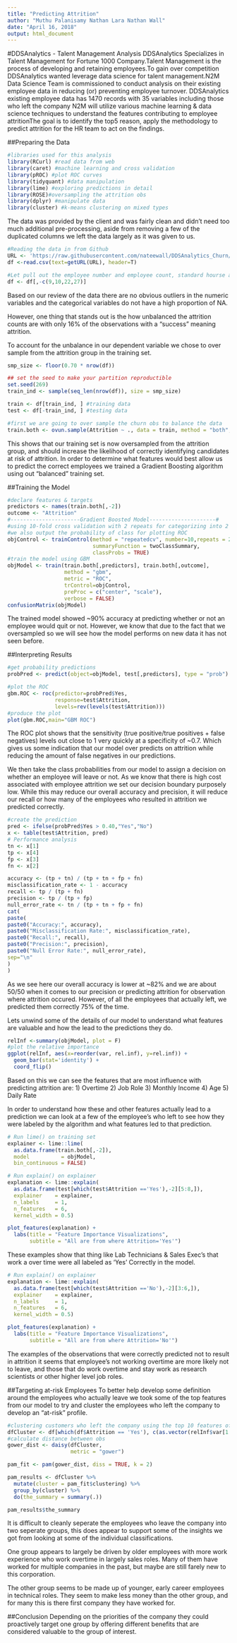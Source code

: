 ---
title: "Predicting Attrition"
author: "Muthu Palanisamy Nathan Lara Nathan Wall"
date: "April 16, 2018"
output: html_document
---

#DDSAnalytics - Talent Management Analysis
DDSAnalytics Specializes in Talent Management for Fortune 1000 Company.Talent Management is the process of developing and retaining employees.To gain over competition DDSAnalytics wanted leverage data science for talent management.N2M Data Science Team is commissioned to conduct analysis on their existing employee data in reducing (or) preventing employee turnover. DDSAnalytics existing employee data has 1470 records with 35 variables including those who left the company N2M will utilize various machine learning & data science techniques to understand the features contributing to employee attritionThe goal is to identify the top5 reason, apply the methodology to predict attrition for the HR team to act on the findings.

##Preparing the Data

```{r,warning=FALSE,message=FALSE}
#libraries used for this analysis
library(RCurl) #read data from web
library(caret) #machine learning and cross validation
library(pROC) #plot ROC curves
library(tidyquant) #data manipulation
library(lime) #exploring predictions in detail
library(ROSE)#oversampling the attrition obs
library(dplyr) #manipulate data 
library(cluster) #k-means clustering on mixed types
```

The data was provided by the client and was fairly clean and didn't need too much additional pre-processing, aside from removing a few of the duplicated columns we left the data largely as it was given to us.

```{r}
#Reading the data in from Github
URL <- 'https://raw.githubusercontent.com/nateewall/DDSAnalytics_Churn/master/CustomerAttritionData.csv'
df <-read.csv(text=getURL(URL), header=T)

#Let pull out the employee number and employee count, standard hourse and over18
df <- df[,-c(9,10,22,27)]

```

Based on our review of the data there are no obvious outliers in the numeric variables and the categorical variables do not have a high proportion of NA.

However, one thing that stands out is the how unbalanced the attrition counts are with only 16% of the observations with a "success" meaning attrition.

To account for the unbalance in our dependent variable we chose to over sample from the attrition group in the training set.

```{r}
smp_size <- floor(0.70 * nrow(df))

## set the seed to make your partition reproductible
set.seed(269)
train_ind <- sample(seq_len(nrow(df)), size = smp_size)

train <- df[train_ind, ] #training data
test <- df[-train_ind, ] #testing data

#first we are going to over sample the churn obs to balance the data 
train.both <- ovun.sample(Attrition ~ ., data = train, method = "both", p=0.4, N=1000, seed = 1)$data
```

This shows that our training set is now oversampled from the attrition group, and should increase the likelihood of correctly identifying candidates at risk of attrition. In order to determine what features would best allow us to predict the correct employees we trained a Gradient Boosting algorithm using out "balanced" training set.

##Training the Model
```{r echo=FALSE, message = FALSE}
#declare features & targets
predictors <- names(train.both[,-2])
outcome <- "Attrition"
#----------------------Gradient Boosted Model---------------------#
#using 10-fold cross validation with 2 repeats for categorizing into 2 class.
#we also output the probability of class for plotting ROC 
objControl <- trainControl(method = "repeatedcv", number=10,repeats = 2,
                           summaryFunction = twoClassSummary,
                           classProbs = TRUE)
#train the model using GBM
objModel <- train(train.both[,predictors], train.both[,outcome], 
                  method = "gbm",
                  metric = "ROC",
                  trControl=objControl,  
                  preProc = c("center", "scale"),
                  verbose = FALSE)
confusionMatrix(objModel)
```

The trained model showed ~90% accuracy at predicting whether or not an employee would quit or not. However, we know that due to the fact that we oversampled so we will see how the model performs on new data it has not seen before.

##Interpreting Results
```{r}
#get probability predictions
probPred <- predict(object=objModel, test[,predictors], type = "prob")

#plot the ROC
gbm.ROC <- roc(predictor=probPred$Yes,
               response=test$Attrition,
               levels=rev(levels(test$Attrition)))
#produce the plot
plot(gbm.ROC,main="GBM ROC")
```

The ROC plot shows that the sensitivity (true positive/true positives + false negatives) levels out close to 1 very quickly at a specificity of ~0.7. Which gives us some indication that our model over predicts on attrition while reducing the amount of false negatives in our predictions.

We then take the class probabilities from our model to assign a decision on whether an employee will leave or not. As we know that there is high cost associated with employee attrition we set our decision boundary purposely low. While this may reduce our overall accuracy and precision, it will reduce our recall or how many of the employees who resulted in attrition we predicted correctly.

```{r}
#create the prediction
pred <- ifelse(probPred$Yes > 0.40,"Yes","No")
x <- table(test$Attrition, pred)
# Performance analysis
tn <- x[1]
tp <- x[4]
fp <- x[3]
fn <- x[2]

accuracy <- (tp + tn) / (tp + tn + fp + fn)
misclassification_rate <- 1 - accuracy
recall <- tp / (tp + fn)
precision <- tp / (tp + fp)
null_error_rate <- tn / (tp + tn + fp + fn)
cat(
paste(
paste0("Accuracy:", accuracy),
paste0("Misclassification Rate:", misclassification_rate),
paste0("Recall:", recall),
paste0("Precision:", precision),
paste0("Null Error Rate:", null_error_rate),
sep="\n"
)
)
```

As we see here our overall accuracy is lower at ~82% and we are about 50/50 when it comes to our precision or predicting attrition for observation where attrition occured. However, of all the employees that actually left, we predicted them correctly 75% of the time. 

Lets unwind some of the details of our model to understand what features are valuable and how the lead to the predictions they do.

```{r}
relInf <-summary(objModel, plot = F)
#plot the relative importance
ggplot(relInf, aes(x=reorder(var, rel.inf), y=rel.inf)) +
  geom_bar(stat='identity') +
  coord_flip()
```

Based on this we can see the features that are most influence with predicting attrition are:
1) Overtime
2) Job Role
3) Monthly Income
4) Age
5) Daily Rate

In order to understand how these and other features actually lead to a prediction we can look at a few of the employee's who left to see how they were labeled by the algorithm and what features led to that prediction.

```{r}
# Run lime() on training set
explainer <- lime::lime(
  as.data.frame(train.both[,-2]), 
  model          = objModel, 
  bin_continuous = FALSE)

# Run explain() on explainer
explanation <- lime::explain(
  as.data.frame(test[which(test$Attrition =='Yes'),-2][5:8,]), 
  explainer    = explainer, 
  n_labels     = 1, 
  n_features   = 6,
  kernel_width = 0.5)

plot_features(explanation) +
  labs(title = "Feature Importance Visualizations",
       subtitle = "All are from where Attrition='Yes'")

```

These examples show that thing like Lab Technicians & Sales Exec's that work a over time were all labeled as 'Yes' Correctly in the model. 


```{r}
# Run explain() on explainer
explanation <- lime::explain(
  as.data.frame(test[which(test$Attrition =='No'),-2][3:6,]), 
  explainer    = explainer, 
  n_labels     = 1, 
  n_features   = 6,
  kernel_width = 0.5)

plot_features(explanation) +
  labs(title = "Feature Importance Visualizations",
       subtitle = "All are from where Attrition='No'")

```

The examples of the observations that were correctly predicted not to result in attrition it seems that employee's not working overtime are more likely not to leave, and those that do work overtime and stay work as research scientists or other higher level job roles.


##Targeting at-risk Employees
To better help develop some definition around the employees who actually leave we took some of the top features from our model to try and cluster the employees who left the company to develop an "at-risk" profile.

```{r}
#clustering customers who left the company using the top 10 features of the model.
dfCluster <- df[which(df$Attrition == 'Yes'), c(as.vector(relInf$var[1:10]))]
#calculate distance between obs
gower_dist <- daisy(dfCluster,
                    metric = "gower")

pam_fit <- pam(gower_dist, diss = TRUE, k = 2)

pam_results <- dfCluster %>%
  mutate(cluster = pam_fit$clustering) %>%
  group_by(cluster) %>%
  do(the_summary = summary(.))

pam_results$the_summary
```

It is difficult to cleanly seperate the employees who leave the company into two seperate groups, this does appear to support some of the insights we got from looking at some of the individual classifications.

One group appears to largely be driven by older employees with more work experience who work overtime in largely sales roles. Many of them have worked for multiple companies in the past, but maybe are still farely new to this corporation.

The other group seems to be made up of younger, early career employees in technical roles. They seem to make less money than the other group, and for many this is there first company they have worked for.

##Conclusion
Depending on the priorities of the company they could proactively target one group by offering different benefits that are considered valuable to the group of interest.
